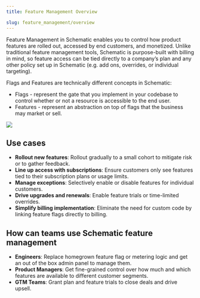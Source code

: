```yaml
---
title: Feature Management Overview

slug: feature_management/overview
---
```


Feature Management in Schematic enables you to control how product features are rolled out, accessed by end customers, and monetized. Unlike traditional feature management tools, Schematic is purpose-built with billing in mind, so feature access can be tied directly to a company’s plan and any other policy set up in Schematic (e.g. add ons, overrides, or individual targeting).

Flags and Features are technically different concepts in Schematic:
- Flags - represent the gate that you implement in your codebase to control whether or not a resource is accessible to the end user.
- Features - represent an abstraction on top of flags that the business may market or sell.

<img
src="../../assets/images/features/features-homepage.png"
/>

## Use cases
- **Rollout new features**: Rollout gradually to a small cohort to mitigate risk or to gather feedback.
- **Line up access with subscriptions**: Ensure customers only see features tied to their subscription plans or usage limits.
- **Manage exceptions**: Selectively enable or disable features for individual customers.
- **Drive upgrades and renewals**: Enable feature trials or time-limited overrides.
- **Simplify billing implementation**: Eliminate the need for custom code by linking feature flags directly to billing.

## How can teams use Schematic feature management
- **Engineers**: Replace homegrown feature flag or metering logic and get an out of the box admin panel to manage them.
- **Product Managers**: Get fine-grained control over how much and which features are available to different customer segments.
- **GTM Teams**: Grant plan and feature trials to close deals and drive upsell.